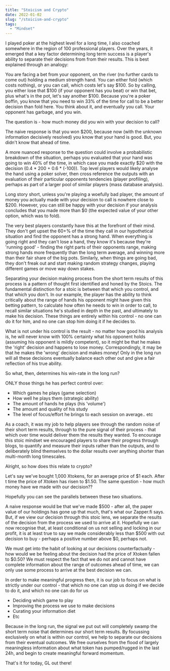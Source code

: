 ```yaml
---
title: "Stoicism and Crypto"
date: 2022-01-02
slug: "/stoicism-and-crypto"
tags:
  - "Mindset"
---
```


I played poker at the highest level for a long time, I also coached somewhere in the region of 100 professional players. Over the years, it emerged that a key factor determining long term success is a player's ability to separate their decisions from from their results. This is best explained through an analogy:

You are facing a bet from your opponent, on the river (no further cards to come out) holding a medium strength hand. You can either fold (which costs nothing), or you can call, which costs let's say $100. So by calling, you either lose that $100 (if your opponent has you beat) or win that bet, plus what's in the pot, let's say another $100. Because you're a poker boffin, you know that you need to win 33% of the time for call to be a better decision than fold here. You think about it, and eventually you call. Your opponent has garbage, and you win.

The question is - how much money did you win with your decision to call?

The naive response is that you won $200, because now (with the unknown information decisively resolved) you know that your hand is good. But, you didn't know that ahead of time.

A more nuanced response to the question could involve a probabilistic breakdown of the situation, perhaps you evaluated that your hand was going to win 40% of the time, in which case you made exactly $20 with the decision (0.4 * 200 + 0.6 * (-100)). Top level players would likely analyse the hand using a poker solver, then cross reference the outputs with an evaluation of their particular opponents tendencies (player profiling), perhaps as part of a larger pool of similar players (mass database analysis).

Long story short, unless you're playing a woefully bad player, the amount of money you actually made with your decision to call is nowhere close to $200. However, you can still be happy with your decision if your analysis concludes that you made more than $0 (the expected value of your other option, which was to fold).

The very best players constantly have this at the forefront of their mind. They don't get upset the 60+% of the time they call in our hypothetical situation and find the opponent has a strong hand. When everything is going right and they can't lose a hand, they know it's because they're 'running good' - finding the right parts of their opponents range, making strong hands more frequently than the long term average, and winning more than their fair share of the big pots. Similarly, when things are going bad, they don't freak out and start making random strategy changes, playing different games or move way down stakes.

Separating your decision making process from the short term results of this process is a pattern of thought first identified and honed by the Stoics. The fundamental distinction for a stoic is between that which you control, and that which you don't. In our example, the player has the ability to think critically about the range of hands his opponent might have given this betting pattern, to calculate how often he needs to win in order to call, to recall similar situations he's studied in depth in the past, and ultimately to make his decision. These things are entirely within his control - no one can do it for him, and no one can stop him doing it if he decides to.

What is not under his control is the result - no matter how good his analysis is, he will never know with 100% certainty what his opponent holds (assuming his opponent is mildly competent), so it might be that he makes the 'right' decision and happens to lose money. Correspondingly, it may be that he makes the 'wrong' decision and makes money! Only in the long run will all these decisions eventually balance each other out and give a fair reflection of his true ability.

So what, then, determines his win-rate in the long run?

ONLY those things he has perfect control over:

- Which games he plays (game selection)
- How well he plays them (strategic ability)
- The amount of hands he plays (his 'volume')
- The amount and quality of his study
- The level of focus/effort he brings to each session on average.. etc

As a coach, it was my job to help players see through the random noise of their short term results, through to the pure signal of their process - that which over time would deliver them the results they wanted. To encourage this stoic mindset we encouraged players to share their progress through blogs, to quantify and measure their inputs rather than the outputs, and to deliberately blind themselves to the dollar results over anything shorter than multi-month long timescales.

Alright, so how does this relate to crypto?

Let's say we've bought 1,000 Xtokens, for an average price of $1 each. After t time the price of Xtoken has risen to $1.50. The same question - how much money have we made with our decision??

Hopefully you can see the parallels between these two situations.

A naive response would be that we've made $500 - after all, the paper value of our holdings has gone up that much, that's what our Zapper.fi says. But, if we view our decision through this stoic lens, we separate the results of the decision from the process we used to arrive at it. Hopefully we can now recognise that, at least conditional on us not selling and locking in our profit, it is at least true to say we made considerably less than $500 with out decision to buy - perhaps a positive number above $0, perhaps not.

We must get into the habit of looking at our decisions counterfactually - how would we be feeling about the decision had the price of Xtoken fallen to $0.50? We must respect the fact that we do not and cannot have complete information about the range of outcomes ahead of time, we can only use some process to arrive at the best decision we can.

In order to make meaningful progress then, it is our job to focus on what is strictly under our control - that which no one can stop us doing if we decide to do it, and which no one can do for us

- Deciding which game to play
- Improving the process we use to make decisions
- Curating your information diet
- Etc

Because in the long run, the signal we put out will completely swamp the short term noise that determines our short term results. By focussing exclusively on what is within our control, we help to separate our decisions from their eventual outcomes. We free ourselves from the flood of largely meaningless information about what token has pumped/rugged in the last 24h, and begin to create meaningful forward momentum.

That's it for today, GL out there!